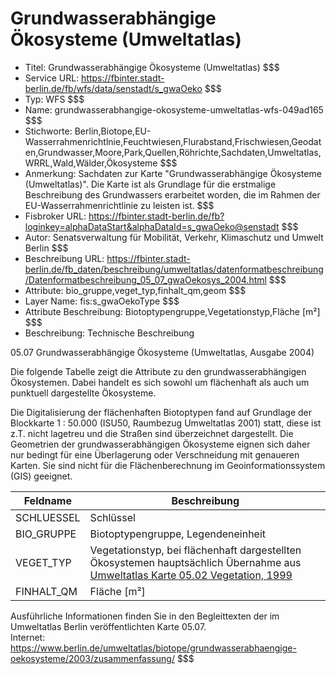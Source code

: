 # Grundwasserabhängige Ökosysteme (Umweltatlas)
- Titel: Grundwasserabhängige Ökosysteme (Umweltatlas) $$$
- Service URL: https://fbinter.stadt-berlin.de/fb/wfs/data/senstadt/s_gwaOeko $$$
- Typ: WFS $$$
- Name: grundwasserabhangige-okosysteme-umweltatlas-wfs-049ad165 $$$
- Stichworte: Berlin,Biotope,EU-Wasserrahmenrichtlnie,Feuchtwiesen,Flurabstand,Frischwiesen,Geodaten,Grundwasser,Moore,Park,Quellen,Röhrichte,Sachdaten,Umweltatlas,WRRL,Wald,Wälder,Ökosysteme $$$
- Anmerkung: Sachdaten zur Karte "Grundwasserabhängige Ökosysteme (Umweltatlas)". Die Karte ist als Grundlage für die erstmalige Beschreibung des Grundwassers erarbeitet worden, die im Rahmen der EU-Wasserrahmenrichtlinie zu leisten ist. $$$
- Fisbroker URL: https://fbinter.stadt-berlin.de/fb?loginkey=alphaDataStart&alphaDataId=s_gwaOeko@senstadt $$$
- Autor: Senatsverwaltung für Mobilität, Verkehr, Klimaschutz und Umwelt Berlin $$$
- Beschreibung URL: https://fbinter.stadt-berlin.de/fb_daten/beschreibung/umweltatlas/datenformatbeschreibung/Datenformatbeschreibung_05_07_gwaOekosys_2004.html $$$
- Attribute: bio_gruppe,veget_typ,finhalt_qm,geom $$$
- Layer Name: fis:s_gwaOekoType $$$
- Attribute Beschreibung: Biotoptypengruppe,Vegetationstyp,Fläche [m²] $$$
- Beschreibung: Technische Beschreibung 

05.07 Grundwasserabhängige Ökosysteme (Umweltatlas, Ausgabe 2004)

Die folgende Tabelle zeigt die Attribute zu den grundwasserabhängigen Ökosystemen. Dabei handelt es sich sowohl um flächenhaft als auch um punktuell dargestellte Ökosysteme.

Die Digitalisierung der flächenhaften Biotoptypen fand auf Grundlage der Blockkarte 1 : 50.000 (ISU50, Raumbezug Umweltatlas 2001) statt, diese ist z.T. nicht lagetreu und die Straßen sind überzeichnet dargestellt. Die Geometrien der grundwasserabhängigen Ökosysteme eignen sich daher nur bedingt für eine Überlagerung oder Verschneidung mit genaueren Karten. Sie sind nicht für die Flächenberechnung im Geoinformationssystem (GIS) geeignet.

| **Feldname** | **Beschreibung**                                                                                                                                                                                             |
| ------------ | ------------------------------------------------------------------------------------------------------------------------------------------------------------------------------------------------------------ |
| SCHLUESSEL   | Schlüssel                                                                                                                                                                                                    |
| BIO\_GRUPPE  | Biotoptypengruppe, Legendeneinheit                                                                                                                                                                           |
| VEGET\_TYP   | Vegetationstyp, bei flächenhaft dargestellten Ökosystemen hauptsächlich Übernahme aus [Umweltatlas Karte 05.02 Vegetation, 1999](https://www.berlin.de/umweltatlas/biotope/vegetation/1999/zusammenfassung/) |
| FINHALT\_QM  | Fläche \[m²\]                                                                                                                                                                                                |

Ausführliche Informationen finden Sie in den Begleittexten der im Umweltatlas Berlin veröffentlichten Karte 05.07.  
Internet: https://www.berlin.de/umweltatlas/biotope/grundwasserabhaengige-oekosysteme/2003/zusammenfassung/ $$$

